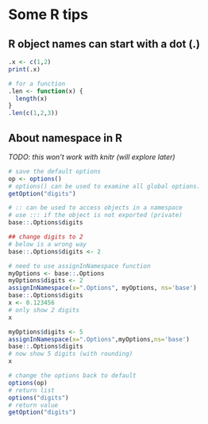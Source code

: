 Some R tips
======

R object names can start with a dot (.)
------

```r
.x <- c(1,2)
print(.x)

# for a function
.len <- function(x) {
  length(x)
}
.len(c(1,2,3))
```

About namespace in R
------
*TODO: this won't work with knitr (will explore later)*

```r
# save the default options
op <- options()
# options() can be used to examine all global options.
getOption("digits")

# :: can be used to access objects in a namespace
# use ::: if the object is not exported (private)
base::.Options$digits

## change digits to 2
# below is a wrong way
base::.Options$digits <- 2

# need to use assignInNamespace function
myOptions <- base::.Options
myOptions$digits <- 2
assignInNamespace(x=".Options", myOptions, ns='base')
base::.Options$digits
x <- 0.123456
# only show 2 digits
x

myOptions$digits <- 5
assignInNamespace(x=".Options",myOptions,ns='base')
base::.Options$digits
# now show 5 digits (with rounding)
x

# change the options back to default
options(op)
# return list
options("digits")
# return value
getOption("digits")
```